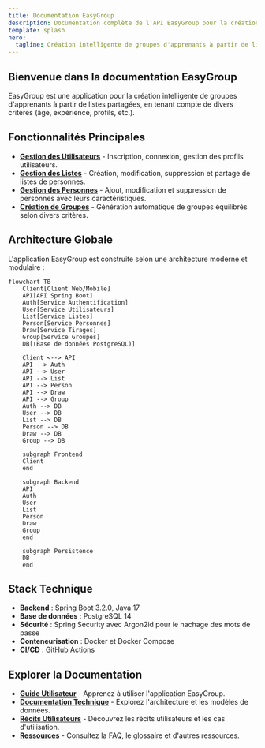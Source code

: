 ```yaml
---
title: Documentation EasyGroup
description: Documentation complète de l'API EasyGroup pour la création intelligente de groupes d'apprenants.
template: splash
hero:
  tagline: Création intelligente de groupes d'apprenants à partir de listes partagées
---
```



## Bienvenue dans la documentation EasyGroup

EasyGroup est une application pour la création intelligente de groupes d'apprenants à partir de listes partagées, en tenant compte de divers critères (âge, expérience, profils, etc.).

## Fonctionnalités Principales

- [**Gestion des Utilisateurs**](/user-guide/user-management) - Inscription, connexion, gestion des profils utilisateurs.
- [**Gestion des Listes**](/user-guide/list-management) - Création, modification, suppression et partage de listes de personnes.
- [**Gestion des Personnes**](/user-guide/person-management) - Ajout, modification et suppression de personnes avec leurs caractéristiques.
- [**Création de Groupes**](/user-guide/group-creation) - Génération automatique de groupes équilibrés selon divers critères.

## Architecture Globale

L'application EasyGroup est construite selon une architecture moderne et modulaire :

```mermaid
flowchart TB
    Client[Client Web/Mobile]
    API[API Spring Boot]
    Auth[Service Authentification]
    User[Service Utilisateurs]
    List[Service Listes]
    Person[Service Personnes]
    Draw[Service Tirages]
    Group[Service Groupes]
    DB[(Base de données PostgreSQL)]

    Client <--> API
    API --> Auth
    API --> User
    API --> List
    API --> Person
    API --> Draw
    API --> Group
    Auth --> DB
    User --> DB
    List --> DB
    Person --> DB
    Draw --> DB
    Group --> DB

    subgraph Frontend
    Client
    end

    subgraph Backend
    API
    Auth
    User
    List
    Person
    Draw
    Group
    end

    subgraph Persistence
    DB
    end
```

## Stack Technique

- **Backend** : Spring Boot 3.2.0, Java 17
- **Base de données** : PostgreSQL 14
- **Sécurité** : Spring Security avec Argon2id pour le hachage des mots de passe
- **Conteneurisation** : Docker et Docker Compose
- **CI/CD** : GitHub Actions

## Explorer la Documentation

- [**Guide Utilisateur**](/user-guide/) - Apprenez à utiliser l'application EasyGroup.
- [**Documentation Technique**](/technical-docs/) - Explorez l'architecture et les modèles de données.
- [**Récits Utilisateurs**](/user-stories/) - Découvrez les récits utilisateurs et les cas d'utilisation.
- [**Ressources**](/resources/) - Consultez la FAQ, le glossaire et d'autres ressources.
